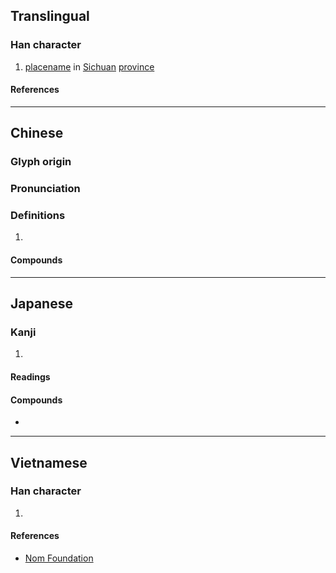{{also|滪}}
{{character info}}
==Translingual==

===Han character===
{{Han char|rn=85|rad=水|as=13|sn=16|four=31186|canj=ENNC|ids=⿰氵預}}

# [[placename]] in [[Sichuan]] [[province]]

====References====
{{Han ref|kx=0653.010|dkj=18388|dj=1063.030|hdz=31765.060|uh=6FA6}}

----

==Chinese==
{{zh-forms|s=滪}}

===Glyph origin===
{{Han etym}}

===Pronunciation===
{{zh-pron
|m=yù
|c=jyu6
|mc=y
|oc=y
|cat=pn
}}

===Definitions===
{{zh-hanzi}}

# {{rfdef|zh}}

====Compounds====
{{zh-der|灩澦堆}}

----

==Japanese==

===Kanji===
{{ja-kanji|grade=|rs=水13}}

# {{rfdef|ja|sort=水13}}

====Readings====
{{ja-readings
|on=よ
}}

====Compounds====
* {{ja-r|灩%澦%堆|えん%よ%たい}}
----

==Vietnamese==

===Han character===
{{vi-readings|rs=水13|reading=nhựa}}

# {{rfdef|vi|sort=水13}}

====References====
*[http://nomfoundation.org/common/nom_details.php?codepoint=6fa6 Nom Foundation]